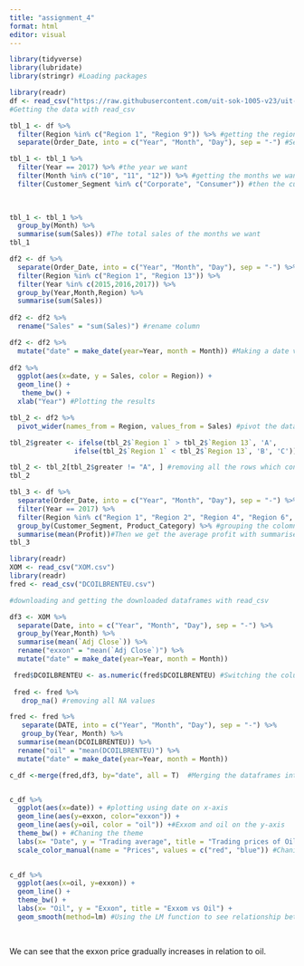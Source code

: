 ---
title: "assignment_4"
format: html
editor: visual
---

```{r}
library(tidyverse)
library(lubridate)
library(stringr) #Loading packages

```

```{r}
library(readr)
df <- read_csv("https://raw.githubusercontent.com/uit-sok-1005-v23/uit-sok-1005-v23.github.io/main/storedata.csv")
#Getting the data with read_csv
```

```{r}
tbl_1 <- df %>%  
  filter(Region %in% c("Region 1", "Region 9")) %>% #getting the regions we want with filter
  separate(Order_Date, into = c("Year", "Month", "Day"), sep = "-") #Separating Date into year, month and day

tbl_1 <- tbl_1 %>% 
  filter(Year == 2017) %>% #the year we want
  filter(Month %in% c("10", "11", "12")) %>% #getting the months we want
  filter(Customer_Segment %in% c("Corporate", "Consumer")) #then the customer segment we need
  
  


```

```{r}
tbl_1 <- tbl_1 %>% 
  group_by(Month) %>% 
  summarise(sum(Sales)) #The total sales of the months we want
tbl_1
```

```{r}
df2 <- df %>% 
  separate(Order_Date, into = c("Year", "Month", "Day"), sep = "-") %>% 
  filter(Region %in% c("Region 1", "Region 13")) %>% 
  filter(Year %in% c(2015,2016,2017)) %>% 
  group_by(Year,Month,Region) %>% 
  summarise(sum(Sales)) 
  
df2 <- df2 %>% 
  rename("Sales" = "sum(Sales)") #rename column

df2 <- df2 %>% 
  mutate("date" = make_date(year=Year, month = Month)) #Making a date variable with mutate
  
df2 %>%
  ggplot(aes(x=date, y = Sales, color = Region)) +
  geom_line() +
   theme_bw() +
  xlab("Year") #Plotting the results
```

```{r}
tbl_2 <- df2 %>% 
  pivot_wider(names_from = Region, values_from = Sales) #pivot the dataframe to a wide format using pivot_wider

tbl_2$greater <- ifelse(tbl_2$`Region 1` > tbl_2$`Region 13`, 'A',
                ifelse(tbl_2$`Region 1` < tbl_2$`Region 13`, 'B', 'C')) #Identify the columns which region 13 is greater then 1, B marks the months which it is greater and is stored in the greater column

tbl_2 <- tbl_2[tbl_2$greater != "A", ] #removing all the rows which contains A, which is all the months which region 1 is greater then 13
tbl_2
```

```{r, message=FALSE}
tbl_3 <- df %>% 
  separate(Order_Date, into = c("Year", "Month", "Day"), sep = "-") %>% 
  filter(Year == 2017) %>% 
  filter(Region %in% c("Region 1", "Region 2", "Region 4", "Region 6", "Region 7", "Region 9", "Region 10", "Region 11", "Region 12", "Region 13")) %>% #filter the regions we need
  group_by(Customer_Segment, Product_Category) %>% #grouping the colomns we want
  summarise(mean(Profit))#Then we get the average profit with summarise mean
tbl_3
```

```{r, message=FALSE, error=FALSE}
library(readr)
XOM <- read_csv("XOM.csv")
library(readr)
fred <- read_csv("DCOILBRENTEU.csv")

#downloading and getting the downloaded dataframes with read_csv
```

```{r, warning=FALSE}
df3 <- XOM %>% 
  separate(Date, into = c("Year", "Month", "Day"), sep = "-") %>% 
  group_by(Year,Month) %>% 
  summarise(mean(`Adj Close`)) %>% 
  rename("exxon" = "mean(`Adj Close`)") %>% 
  mutate("date" = make_date(year=Year, month = Month))

```

```{r, warning=FALSE}
 fred$DCOILBRENTEU <- as.numeric(fred$DCOILBRENTEU) #Switching the column to numeric
 
 fred <- fred %>% 
   drop_na() #removing all NA values

fred <- fred %>% 
   separate(DATE, into = c("Year", "Month", "Day"), sep = "-") %>% 
   group_by(Year, Month) %>% 
  summarise(mean(DCOILBRENTEU)) %>% 
  rename("oil" = "mean(DCOILBRENTEU)") %>% 
  mutate("date" = make_date(year=Year, month = Month))
```

```{r}
c_df <-merge(fred,df3, by="date", all = T)  #Merging the dataframes into a single one


c_df %>% 
  ggplot(aes(x=date)) + #plotting using date on x-axis
  geom_line(aes(y=exxon, color="exxon")) + 
  geom_line(aes(y=oil, color = "oil")) +#Exxom and oil on the y-axis
  theme_bw() + #Chaning the theme
  labs(x= "Date", y = "Trading average", title = "Trading prices of Oil and Exxon") + #Applying labels 
  scale_color_manual(name = "Prices", values = c("red", "blue")) #Chaning the legend name and color 
  
```

```{r}
c_df %>% 
  ggplot(aes(x=oil, y=exxon)) +
  geom_line() +
  theme_bw() +
  labs(x= "Oil", y = "Exxon", title = "Exxom vs Oil") +
  geom_smooth(method=lm) #Using the LM function to see relationship between Exxon and Oil
  
  
```

We can see that the exxon price gradually increases in relation to oil.
